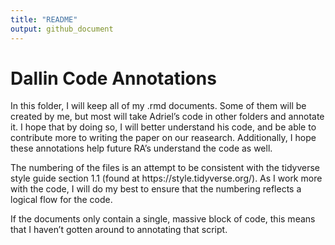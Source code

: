 ```yaml
---
title: "README"
output: github_document
---
```

# Dallin Code Annotations
In this folder, I will keep all of my .rmd documents. Some of them will be created by me, but most will take Adriel's code in other folders and annotate it. I hope that by doing so, I will better understand his code, and be able to contribute more to writing the paper on our reasearch. Additionally, I hope these annotations help future RA's understand the code as well.

The numbering of the files is an attempt to be consistent with the tidyverse style guide section 1.1 (found at https://style.tidyverse.org/). As I work more with the code, I will do my best to ensure that the numbering reflects a logical flow for the code. 

If the documents only contain a single, massive block of code, this means that I haven't gotten around to annotating that script.

